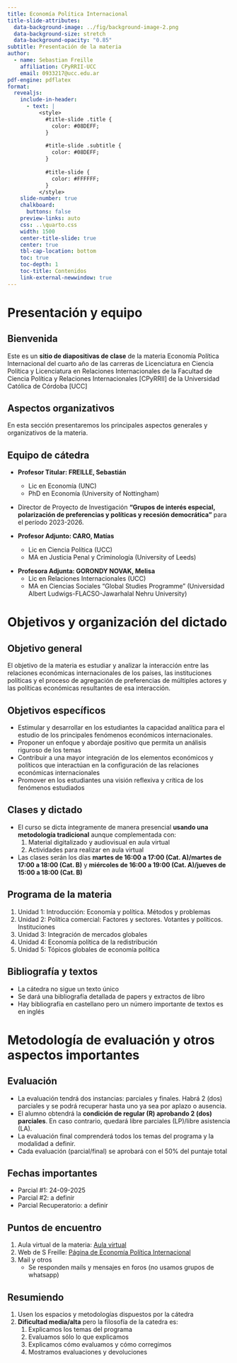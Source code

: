 ```yaml
---
title: Economía Política Internacional
title-slide-attributes:
  data-background-image: ../fig/background-image-2.png
  data-background-size: stretch
  data-background-opacity: "0.85"
subtitle: Presentación de la materia
author:
  - name: Sebastian Freille
    affiliation: CPyRRII-UCC
    email: 0933217@ucc.edu.ar
pdf-engine: pdflatex
format:
  revealjs:
    include-in-header:
      - text: |
          <style>
            #title-slide .title {
              color: #08DEFF;
            }
              
            #title-slide .subtitle {
              color: #08DEFF;
            }
 
            #title-slide {
              color: #FFFFFF; 
            }
          </style>
    slide-number: true
    chalkboard:
      buttons: false
    preview-links: auto
    css: ..\quarto.css
    width: 1500
    center-title-slide: true
    center: true
    tbl-cap-location: bottom	
    toc: true
    toc-depth: 1
    toc-title: Contenidos
    link-external-newwindow: true
---
```


# Presentación y equipo {background="#691DAB"}

## Bienvenida 

Este es un **sitio de diapositivas de clase** de la materia Economía
Política Internacional del cuarto año de las carreras de
Licenciatura en Ciencia Política y Licenciatura en Relaciones
Internacionales de la Facultad de Ciencia Política y Relaciones
Internacionales [CPyRRII] de la Universidad Católica de Córdoba [UCC]

## Aspectos organizativos 

En esta sección presentaremos los principales aspectos generales y organizativos de la materia. 

## Equipo de cátedra

- **Profesor Titular: FREILLE, Sebastián**
    - Lic en Economía (UNC)
    - PhD en Economía (University of Nottingham)
- Director de Proyecto de Investigación **"Grupos de interés especial,
  polarización de preferencias y políticas y recesión democrática"**
  para el período 2023-2026. 

- **Profesor Adjunto: CARO, Matías**
    - Lic en Ciencia Política (UCC)
	- MA en Justicia Penal y Criminología (University of Leeds)

::: {.content-hidden}
- **Profesora Adjunta: GORONDY NOVAK, Melisa**
    - Lic en Relaciones Internacionales (UCC)
    - MA en Ciencias Sociales "Global Studies Programme" (Universidad
      Albert Ludwigs-FLACSO-Jawarhalal Nehru University)
:::

# Objetivos y organización del dictado {background="#691DAB"}

## Objetivo general

El objetivo de la materia es estudiar y analizar la
interacción entre las relaciones económicas internacionales de los
países, las instituciones políticas y el proceso de agregación de
preferencias de múltiples actores y las políticas económicas
resultantes de esa interacción. 

## Objetivos específicos

- Estimular y desarrollar en los estudiantes la capacidad analítica para el estudio de los principales fenómenos económicos internacionales.
- Proponer un enfoque y abordaje positivo que permita un  análisis riguroso de los temas 
- Contribuir a una mayor integración de los elementos económicos y políticos que interactúan en la configuración de las relaciones económicas internacionales
- Promover en los estudiantes una visión reflexiva y crítica de
  los fenómenos estudiados

## Clases y dictado

- El curso se dicta íntegramente de manera presencial **usando una
  metodología tradicional** aunque complementada con: 
  1. Material digitalizado y audiovisual en aula virtual 
  2. Actividades para realizar en aula virtual
- Las clases serán los días **martes de 16:00 a 17:00 (Cat. A)/martes
de 17:00 a 18:00 (Cat. B)** y **miércoles de 16:00 a 19:00
(Cat. A)/jueves de 15:00 a 18:00 (Cat. B)** 

## Programa de la materia

1. Unidad 1: Introducción: Economía y política. Métodos y problemas
2. Unidad 2: Política comercial: Factores y sectores. Votantes y
  políticos. Instituciones
3. Unidad 3: Integración de mercados globales
4. Unidad 4: Economía política de la redistribución
5. Unidad 5: Tópicos globales de economía política

## Bibliografía y textos

- La cátedra no sigue un texto único
- Se dará una bibliografía detallada de papers y extractos de libro
- Hay bibliografía en castellano pero un número importante de textos es en inglés

# Metodología de evaluación y otros aspectos importantes {background="#691DAB"}


## Evaluación

- La evaluación tendrá dos instancias: parciales y finales. Habrá 2
  (dos) parciales y se podrá recuperar hasta uno ya sea por aplazo o ausencia.
- El alumno obtendrá la **condición de regular (R) aprobando 2
  (dos) parciales**. En caso contrario, quedará libre parciales (LP)/libre asistencia (LA). 
- La evaluación final comprenderá todos los temas del programa y la modalidad a definir.
- Cada evaluación (parcial/final) se aprobará con el 50\% del puntaje total

## Fechas importantes

- Parcial #1: 24-09-2025
- Parcial #2: a definir
- Parcial Recuperatorio: a definir

## Puntos de encuentro

1. Aula virtual de la materia: [Aula virtual](https://campusvirtual.ucc.edu.ar/course/view.php?id=2037)
2. Web de S Freille: [Página de Economía Política Internacional](https://sfreille.github.io/teaching/epin)
4. Mail y otros
    - Se responden mails y mensajes en foros (no usamos grupos de whatsapp)

## Resumiendo

1. Usen los espacios y metodologías dispuestos por la cátedra
2. **Dificultad media/alta** pero la filosofía de la catedra es:
    1. Explicamos los temas del programa 
    2. Evaluamos sólo lo que explicamos
    3. Explicamos cómo evaluamos y cómo corregimos
    4. Mostramos evaluaciones y devoluciones
